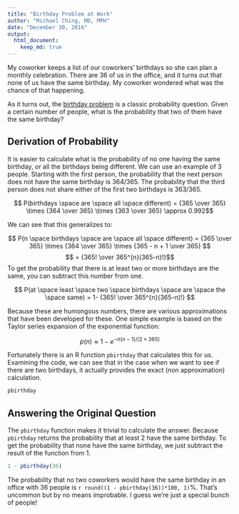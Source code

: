 ```yaml
---
title: "Birthday Problem at Work"
author: "Michael Ching, MD, MPH"
date: "December 30, 2016"
output: 
  html_document:
    keep_md: true
---
```


My coworker keeps a list of our coworkers' birthdays so she can plan a monthly celebration. There are 36 of us in the office, and it turns out that none of us have the same birthday. My coworker wondered what was the chance of that happening.

As it turns out, the [birthday problem](https://en.wikipedia.org/wiki/Birthday_problem) is a classic probability question. Given a certain number of people, what is the probability that two of them have the same birthday? 

## Derivation of Probability
It is easier to calculate what is the probability of no one having the same birthday, or all the birthdays being different. We can use an example of 3 people. Starting with the first person, the probability that the next person does not have the same birthday is 364/365. The probability that the third person does not share either of the first two birthdays is 363/365.

$$ P(birthdays \space are \space all \space different) = {365 \over 365} \times {364 \over 365} \times {363 \over 365} \approx 0.992$$

We can see that this generalizes to:

$$ P(n \space birthdays \space are \space all \space different) = {365 \over 365} \times {364 \over 365} \times {365 - n + 1 \over 365} $$
$$ = {365! \over 365^{n}(365-n)!}$$
To get the probability that there is at least two or more birthdays are the same, you can subtract this number from one.

$$ P(at \space least \space two \space birthdays \space are \space the \space same) = 1- {365! \over 365^{n}(365-n)!} $$

Because these are humongous numbers, there are various approximations that have been developed for these. One simple example is based on the Taylor series expansion of the exponential function:

$$ p(n) \approx 1 - e^{-n(n-1)/(2\times365)}$$

Fortunately there is an R function `pbirthday` that calculates this for us. Examining the code, we can see that in the case when we want to see if there are two birthdays, it actually provides the exact (non approximation) calculation.

```r
pbirthday
```

## Answering the Original Question
The `pbirthday` function makes it trivial to calculate the answer. Because `pbirthday` returns the probability that at least 2 have the same birthday. To get the probability that none have the same birthday, we just subtract the result of the function from 1.

```r
1 - pbirthday(36)
```

The probability that no two coworkers would have the same birthday in an office with 36 people is `r round((1 - pbirthday(36))*100, 1)`%. That's uncommon but by no means improbable. I guess we're just a special bunch of people!